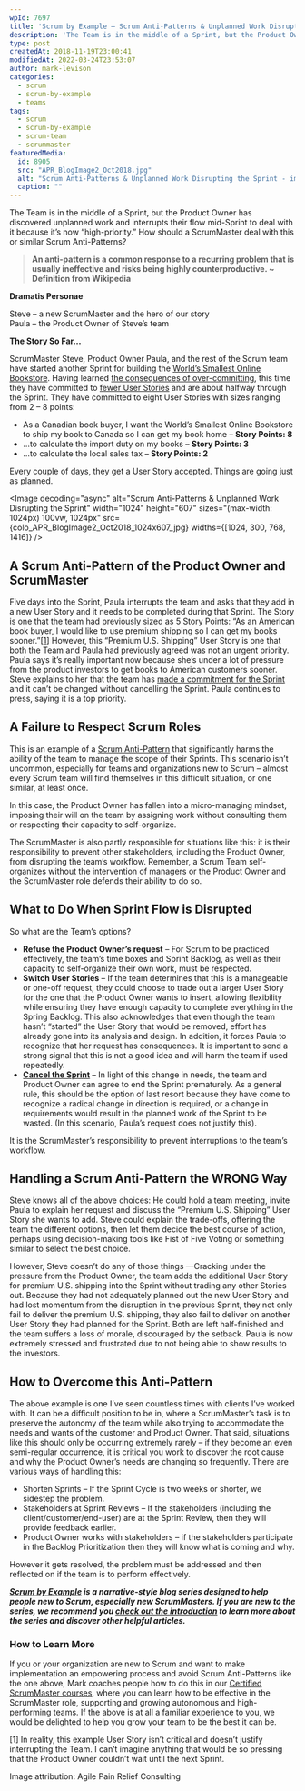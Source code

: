 ```yaml
---
wpId: 7697
title: 'Scrum by Example – Scrum Anti-Patterns & Unplanned Work Disrupting the Sprint'
description: 'The Team is in the middle of a Sprint, but the Product Owner has discovered unplanned work and interrupts their flow mid-Sprint to deal with it because it''s now "high-priority." How should a ScrumMaster deal with this or similar Scrum Anti-Patterns? An anti-pattern is a common response to a recurring problem that is usually ineffective ...'
type: post
createdAt: 2018-11-19T23:00:41
modifiedAt: 2022-03-24T23:53:07
author: mark-levison
categories:
  - scrum
  - scrum-by-example
  - teams
tags:
  - scrum
  - scrum-by-example
  - scrum-team
  - scrummaster
featuredMedia:
  id: 8905
  src: "APR_BlogImage2_Oct2018.jpg"
  alt: "Scrum Anti-Patterns & Unplanned Work Disrupting the Sprint - image owned by Agile Pain Relief Consulting"
  caption: ""
---
```





The Team is in the middle of a Sprint, but the Product Owner has discovered unplanned work and interrupts their flow mid-Sprint to deal with it because it’s now “high-priority.” How should a ScrumMaster deal with this or similar Scrum Anti-Patterns?

> **An anti-pattern is a common response to a recurring problem that is usually ineffective and risks being highly counterproductive. ~ Definition from Wikipedia**

**Dramatis Personae**

Steve – a new ScrumMaster and the hero of our story  
Paula – the Product Owner of Steve’s team

**The Story So Far…**

ScrumMaster Steve, Product Owner Paula, and the rest of the Scrum team have started another Sprint for building the [World’s Smallest Online Bookstore](/blog/scrum-by-example.html). Having learned [the consequences of over-committing](/blog/scrum-by-example-the-story-of-an-incomplete-sprint.html), this time they have committed to [fewer User Stories](/blog/lifecycle-of-a-user-story.html) and are about halfway through the Sprint. They have committed to eight User Stories with sizes ranging from 2 – 8 points:

*   As a Canadian book buyer, I want the World’s Smallest Online Bookstore to ship my book to Canada so I can get my book home – **Story Points: 8**
*   …to calculate the import duty on my books – **Story Points: 3**
*   …to calculate the local sales tax – **Story Points: 2**

Every couple of days, they get a User Story accepted. Things are going just as planned.

<Image decoding="async" alt="Scrum Anti-Patterns & Unplanned Work Disrupting the Sprint" width="1024" height="607" sizes="(max-width: 1024px) 100vw, 1024px" src={colo_APR_BlogImage2_Oct2018_1024x607_jpg} widths={[1024, 300, 768, 1416]} />

## A Scrum Anti-Pattern of the Product Owner and ScrumMaster

Five days into the Sprint, Paula interrupts the team and asks that they add in a new User Story and it needs to be completed during that Sprint. The Story is one that the team had previously sized as 5 Story Points: “As an American book buyer, I would like to use premium shipping so I can get my books sooner.”\[[1](#footnotes)\] However, this “Premium U.S. Shipping” User Story is one that both the Team and Paula had previously agreed was not an urgent priority. Paula says it’s really important now because she’s under a lot of pressure from the product investors to get books to American customers sooner. Steve explains to her that the team has [made a commitment for the Sprint](https://resources.scrumalliance.org/Article/quick-guide-things-scrum) and it can’t be changed without cancelling the Sprint. Paula continues to press, saying it is a top priority.

## A Failure to Respect Scrum Roles

This is an example of a [Scrum Anti-Pattern](/blog/scrum-anti-patterns.html) that significantly harms the ability of the team to manage the scope of their Sprints. This scenario isn’t uncommon, especially for teams and organizations new to Scrum – almost every Scrum team will find themselves in this difficult situation, or one similar, at least once.

In this case, the Product Owner has fallen into a micro-managing mindset, imposing their will on the team by assigning work without consulting them or respecting their capacity to self-organize.

The ScrumMaster is also partly responsible for situations like this: it is their responsibility to prevent other stakeholders, including the Product Owner, from disrupting the team’s workflow. Remember, a Scrum Team self-organizes without the intervention of managers or the Product Owner and the ScrumMaster role defends their ability to do so.

## What to Do When Sprint Flow is Disrupted

So what are the Team’s options?

*   **Refuse the Product Owner’s request** – For Scrum to be practiced effectively, the team’s time boxes and Sprint Backlog, as well as their capacity to self-organize their own work, must be respected.
*   **Switch User Stories** – If the team determines that this is a manageable or one-off request, they could choose to trade out a larger User Story for the one that the Product Owner wants to insert, allowing flexibility while ensuring they have enough capacity to complete everything in the Spring Backlog. This also acknowledges that even though the team hasn’t “started” the User Story that would be removed, effort has already gone into its analysis and design. In addition, it forces Paula to recognize that her request has consequences. It is important to send a strong signal that this is not a good idea and will harm the team if used repeatedly.
*   [**Cancel the Sprint**](https://www.mountaingoatsoftware.com/blog/making-the-decision-to-abnormally-terminate-a-sprint) – In light of this change in needs, the team and Product Owner can agree to end the Sprint prematurely. As a general rule, this should be the option of last resort because they have come to recognize a radical change in direction is required, or a change in requirements would result in the planned work of the Sprint to be wasted. (In this scenario, Paula’s request does not justify this).

It is the ScrumMaster’s responsibility to prevent interruptions to the team’s workflow.

## Handling a Scrum Anti-Pattern the WRONG Way

Steve knows all of the above choices: He could hold a team meeting, invite Paula to explain her request and discuss the “Premium U.S. Shipping” User Story she wants to add. Steve could explain the trade-offs, offering the team the different options, then let them decide the best course of action, perhaps using decision-making tools like Fist of Five Voting or something similar to select the best choice.

However, Steve doesn’t do any of those things —Cracking under the pressure from the Product Owner, the team adds the additional User Story for premium U.S. shipping into the Sprint without trading any other Stories out. Because they had not adequately planned out the new User Story and had lost momentum from the disruption in the previous Sprint, they not only fail to deliver the premium U.S. shipping, they also fail to deliver on another User Story they had planned for the Sprint. Both are left half-finished and the team suffers a loss of morale, discouraged by the setback. Paula is now extremely stressed and frustrated due to not being able to show results to the investors.

## How to Overcome this Anti-Pattern

The above example is one I’ve seen countless times with clients I’ve worked with. It can be a difficult position to be in, where a ScrumMaster’s task is to preserve the autonomy of the team while also trying to accommodate the needs and wants of the customer and Product Owner. That said, situations like this should only be occurring extremely rarely – if they become an even semi-regular occurrence, it is critical you work to discover the root cause and why the Product Owner’s needs are changing so frequently. There are various ways of handling this:

*   Shorten Sprints – If the Sprint Cycle is two weeks or shorter, we sidestep the problem.
*   Stakeholders at Sprint Reviews – If the stakeholders (including the client/customer/end-user) are at the Sprint Review, then they will provide feedback earlier.
*   Product Owner works with stakeholders – if the stakeholders participate in the Backlog Prioritization then they will know what is coming and why.

However it gets resolved, the problem must be addressed and then reflected on if the team is to perform effectively.

_**[Scrum by Example](/blog/category/scrum-by-example) is a narrative-style blog series designed to help people new to Scrum, especially new ScrumMasters. If you are new to the series, we recommend you [check out the introduction](/blog/scrum-by-example.html) to learn more about the series and discover other helpful articles.**_

### How to Learn More

If you or your organization are new to Scrum and want to make implementation an empowering process and avoid Scrum Anti-Patterns like the one above, Mark coaches people how to do this in our [Certified ScrumMaster courses](/certified-scrummaster-csm-training?utm_source=blogSbEAntiPatterns), where you can learn how to be effective in the ScrumMaster role, supporting and growing autonomous and high-performing teams. If the above is at all a familiar experience to you, we would be delighted to help you grow your team to be the best it can be.

\[1\] In reality, this example User Story isn’t critical and doesn’t justify interrupting the Team. I can’t imagine anything that would be so pressing that the Product Owner couldn’t wait until the next Sprint.

Image attribution: Agile Pain Relief Consulting